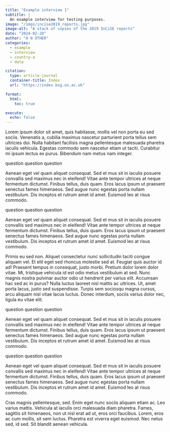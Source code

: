 ```yaml
---
title: "Example interview 1"
subtitle: |
  An example interview for testing purposes.
image: "/imgs/incise2019_reports.jpg"
image-alt: "A stack of copies of the 2019 InCiSE reports"
date: "2024-02-28"
author: "A N OTHER"
categories:
  - example
  - interview
  - country-a
  - data

citation:
  type: article-journal
  container-title: Index
  url: "https://index.bsg.ox.ac.uk"

format:
  html:
    toc: true

execute: 
  echo: false
---
```


Lorem ipsum dolor sit amet, quis habitasse, mollis vel non porta eu sed sociis.
Venenatis a, cubilia maximus nascetur parturient porta tellus sem ultricies dui.
Nulla habitant facilisis magna pellentesque malesuada pharetra iaculis vehicula.
Egestas commodo sem nascetur etiam ut taciti. Curabitur mi ipsum lectus ex
purus. Bibendum nam metus nam integer.

:::{.interview}
:::{.question}
question question question
:::
:::{.response}
Aenean eget vel quam aliquet consequat. Sed et mus sit in iaculis posuere
convallis sed maximus nec in eleifend! Vitae ante tempor ultrices at neque
fermentum dictumst. Finibus tellus, duis quam. Eros lacus ipsum ut praesent
senectus fames himenaeos. Sed augue nunc egestas porta nullam vestibulum. Dis
inceptos et rutrum amet id amet. Euismod leo at risus commodo.
:::

:::{.question}
question question question
:::
:::{.response}
Aenean eget vel quam aliquet consequat. Sed et mus sit in iaculis posuere
convallis sed maximus nec in eleifend! Vitae ante tempor ultrices at neque
fermentum dictumst. Finibus tellus, duis quam. Eros lacus ipsum ut praesent
senectus fames himenaeos. Sed augue nunc egestas porta nullam vestibulum. Dis
inceptos et rutrum amet id amet. Euismod leo at risus commodo.
:::

Primis eu sed non. Aliquet consectetur nunc sollicitudin taciti congue aliquam
vel. Et elit eget sed rhoncus molestie sed at. Feugiat quis auctor id ad!
Praesent tempus in consequat, justo morbi. Pretium dolor lorem dolor vitae.
Mi, tristique vehicula id est odio metus vestibulum at sed. Nunc magnis nostra
pulvinar auctor odio ut hendrerit per varius elit. Accumsan hac sed ac in purus?
Nulla luctus laoreet nisl mattis ac ultrices. Ut, amet porta lacus, justo sed
suspendisse. Turpis sem sociosqu magna cursus, arcu aliquam nisl vitae lacus
luctus. Donec interdum, sociis varius dolor nec, ligula eu vitae elit.

:::{.question}
question question question
:::
:::{.response}
Aenean eget vel quam aliquet consequat. Sed et mus sit in iaculis posuere
convallis sed maximus nec in eleifend! Vitae ante tempor ultrices at neque
fermentum dictumst. Finibus tellus, duis quam. Eros lacus ipsum ut praesent
senectus fames himenaeos. Sed augue nunc egestas porta nullam vestibulum. Dis
inceptos et rutrum amet id amet. Euismod leo at risus commodo.
:::

:::{.question}
question question question
:::
:::{.response}
Aenean eget vel quam aliquet consequat. Sed et mus sit in iaculis posuere
convallis sed maximus nec in eleifend! Vitae ante tempor ultrices at neque
fermentum dictumst. Finibus tellus, duis quam. Eros lacus ipsum ut praesent
senectus fames himenaeos. Sed augue nunc egestas porta nullam vestibulum. Dis
inceptos et rutrum amet id amet. Euismod leo at risus commodo.
:::
:::

Cras magnis pellentesque, sed. Enim eget nunc sociis aliquam etiam ac. Leo
varius mattis. Vehicula at iaculis orci malesuada diam pharetra. Fames, sagittis
sit himenaeos, non ut nisl erat ad ut, eros orci faucibus. Lorem, eros ac cum
mollis, sit sem luctus. Pharetra est viverra eget euismod. Nec netus sed, id
sed. Sit blandit aenean vehicula.
